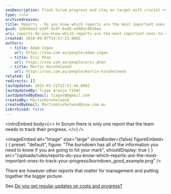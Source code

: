 ```yaml
---
seoDescription: Track Scrum progress and stay on target with crucial reports that provide a clear picture of your team's performance.
type: rule
archivedreason:
title: Reports - Do you know which reports are the most important ones to track your progress?
guid: 2d6ddda3-e3df-4c8f-8ad8-ed903c9919aa
uri: reports-do-you-know-which-reports-are-the-most-important-ones-to-track-your-progress
created: 2010-09-07T14:57:23.000Z
authors:
  - title: Adam Cogan
    url: https://ssw.com.au/people/adam-cogan
  - title: Eric Phan
    url: https://ssw.com.au/people/eric-phan
  - title: Martin Hinshelwood
    url: https://ssw.com.au/people/martin-hinshelwood
related: []
redirects: []
lastUpdated: 2022-03-21T22:51:46.000Z
lastUpdatedBy: Tiago Araújo [SSW]
lastUpdatedByEmail: tiagov8@gmail.com
createdBy: MartinHinshelwood
createdByEmail: MartinHinshelwood@ssw.com.au
isArchived: false
---
```


<introEmbed
  body={<>
In Scrum there is only one report that the team needs to track their progress.
  </>}
/>

<imageEmbed
  alt="Image"
  size="large"
  showBorder={false}
  figureEmbed={ {
    preset: "default",
    figure: "The burndown has all of the information you need to know if you are going to hit your mark",
    shouldDisplay: true
  } }
  src="/uploads/rules/reports-do-you-know-which-reports-are-the-most-important-ones-to-track-your-progress/burndown_good_example.png"
/>


There are however other reports that matter for management and putting together the bigger picture.

See [Do you get regular updates on costs and progress?](/reports-do-you-schedule-the-burndown-and-stories-overview-reports-to-be-emailed-to-the-team-every-day)
